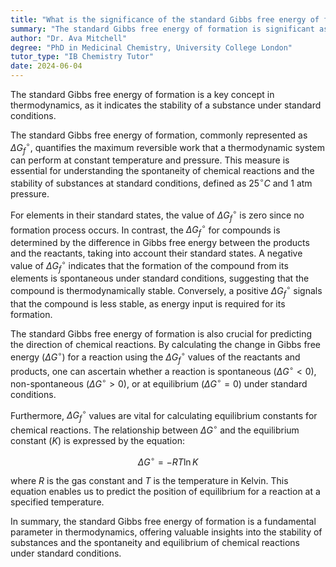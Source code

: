 ```yaml
---
title: "What is the significance of the standard Gibbs free energy of formation?"
summary: "The standard Gibbs free energy of formation is significant as it indicates the stability of a substance at standard conditions."
author: "Dr. Ava Mitchell"
degree: "PhD in Medicinal Chemistry, University College London"
tutor_type: "IB Chemistry Tutor"
date: 2024-06-04
---
```


The standard Gibbs free energy of formation is a key concept in thermodynamics, as it indicates the stability of a substance under standard conditions.

The standard Gibbs free energy of formation, commonly represented as $\Delta G_f^\circ$, quantifies the maximum reversible work that a thermodynamic system can perform at constant temperature and pressure. This measure is essential for understanding the spontaneity of chemical reactions and the stability of substances at standard conditions, defined as $25^\circ C$ and $1$ atm pressure.

For elements in their standard states, the value of $\Delta G_f^\circ$ is zero since no formation process occurs. In contrast, the $\Delta G_f^\circ$ for compounds is determined by the difference in Gibbs free energy between the products and the reactants, taking into account their standard states. A negative value of $\Delta G_f^\circ$ indicates that the formation of the compound from its elements is spontaneous under standard conditions, suggesting that the compound is thermodynamically stable. Conversely, a positive $\Delta G_f^\circ$ signals that the compound is less stable, as energy input is required for its formation.

The standard Gibbs free energy of formation is also crucial for predicting the direction of chemical reactions. By calculating the change in Gibbs free energy ($\Delta G^\circ$) for a reaction using the $\Delta G_f^\circ$ values of the reactants and products, one can ascertain whether a reaction is spontaneous ($\Delta G^\circ < 0$), non-spontaneous ($\Delta G^\circ > 0$), or at equilibrium ($\Delta G^\circ = 0$) under standard conditions.

Furthermore, $\Delta G_f^\circ$ values are vital for calculating equilibrium constants for chemical reactions. The relationship between $\Delta G^\circ$ and the equilibrium constant ($K$) is expressed by the equation:

$$
\Delta G^\circ = -RT \ln K
$$

where $R$ is the gas constant and $T$ is the temperature in Kelvin. This equation enables us to predict the position of equilibrium for a reaction at a specified temperature.

In summary, the standard Gibbs free energy of formation is a fundamental parameter in thermodynamics, offering valuable insights into the stability of substances and the spontaneity and equilibrium of chemical reactions under standard conditions.
    